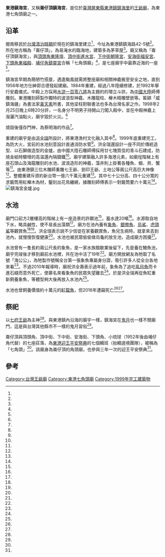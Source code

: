 {{coord|22.461728|120.442218|display=title}}
{{東亞廟宇
| name = 東港鎮海宮
| img =File:東港鎮海宮.jpg
| img_capt =
| image_width = 250px
| location = {{TWN}}[[屏東縣|屏東縣]][[東港鎮_(台灣)|東港鎮]][[鎮海里_(屏東縣)|鎮海里]]鎮海路42-5號
| god = [[七府王爺|七府王爺]]
| type =
| struct =
| open_year =
| cere_date =
|}}
'''東港鎮海宮'''，又稱'''崙仔頂鎮海宮'''，是位於[[臺灣|臺灣]][[屏東縣|屏東縣]][[東港鎮_(台灣)|東港鎮]][[鎮海里_(屏東縣)|鎮海里]]的[[王爺廟|王爺廟]]，為東港七角頭廟之一。

==沿革==

閩南移民於[[台灣清治時期|台灣清治時期]]於現在的鎮海里建立<ref name="陳俊合"/>，今址為東港鎮鎮海路42-5號<ref name="許麗娟"/>。所在地古稱為「崙仔頂」，為易淹水的臨海地，建築多為茅草屋<ref name="林順良2"/>。廟又稱為「崙仔頂鎮海宮」，與[[頂頭角東隆壇|頂頭角東隆壇]]、[[頂中街進水宮|頂中街進水宮]]、[[下中街朝隆宮|下中街朝隆宮]]、[[安海街福安宮|安海街福安宮]]、[[下頭角東福殿|下頭角東福殿]]、[[埔仔角鎮靈宮|埔仔角鎮靈宮]]合稱「七角頭廟」<ref name="郭漢辰、張信宏"/>，是七座廟宇中最靠近海的一座<ref name="許麗娟"/>。

鎮海宮早期為簡陋竹搭屋，遇逢颱風就需將整座廟和相關神龕搬至安全之地，直到1956年地方仕紳郭合德發起建廟。1984年重建，經過八年陸續修建，於1992年舉行安龕儀式。中殿上方採用[[水滸一百零八將|水滸一百零八將]]為主題的的環立斗拱，為[[中國大陸|中國大陸]]師傅雕刻。東港雕刻師製作獨特的波浪型神龕、木雕龍柱、櫸木精雕壁嵌等。匾額「威鎮海疆」為書法家[[黃天素|黃天素]]所書，其他梁柱對聯書法也多為台灣名家之作。1998年2月25日晚上6時20分許，一名身分不明男子持開山刀闖入殿中，並在中殿神龕上潑灑汽油點火，廟宇毀於火災。<ref name="陳俊合"/>

燒毀後僅存門神，為蔡明海的作品<ref name="陳崑福"/>。

重建的廟宇是由[[洪全瑞|洪全瑞]]所設計，將東港漁村文化融入其中<ref name="李立法"/>。1999年底重建完工，為防大火，宮前的水池刻意設計直通消防水管<ref name="林順良3"/>。洪全瑞還設計一座不同於傳統造型、以石獅做造型的金爐，由中國大陸石雕師傅採用廿七塊質佳的青斗石建成，防燒金紙時驟增的高溫還內隔鑄鐵<ref name="林順良6"/>。廟宇建築融入許多海港元素，如廟埕階梯上有座石頭山及海龍雕刻的水池、波浪造形的神龕，藻井則上掛著各種魚、蝦、貝、蟹等<ref name="許麗娟"/>。由東港鎮三位木雕師重雕七王爺、劍印王爺、土地公等兩公尺高巨大神像<ref name="溫筆良"/>。整體重建斥資約新台幣一億六千萬元重建<ref name="林順良1"/>。其中七十公分高、四十公分寬的求籤筒用紅櫸木為材，鑿刻出花鳥纏繞，據雕刻師傅表示一對籤筒要六十萬元<ref name="溫筆良"/>。
[[File:鎮海宮金爐.jpg|thumb]]

==水池==
廟門口前方2層樓高的階梯上有一座造景的許願池<ref name="蔣繼平"/>，蓄水達20噸<ref name="林順良5"/>。水源取自地下水，略具鹹性，使不易長出藻類<ref name="林順良3"/>。廟方在池內養有[[巨骨舌魚|象魚]]、[[銀帶魚|銀帶魚]]、[[烏鯊|烏鯊]]、[[虎頭鯊|虎頭鯊]]等觀賞魚<ref name="林順良3"/><ref name="林順良5"/>。洪全瑞表示說不少信徒在家養觀賞魚，魚兒生病時，就拿來丟到池內，就慢慢恢復健康<ref name="林順良3"/>。水池也被民眾偷偷做烏龜的放生池，造成廟方困擾<ref name="林順良5"/>。

水池曾有一隻長約兩公尺長的象魚，是一家水族館歇業後留下，先是養在鰻魚池，廟宇完竣後才移到廟前水池裡，共在池中活了19年<ref name="林順良4"/>。廟方開放網友為牠取了名號「海公公」，為牠製作號稱全台第一張象魚專屬身分證，吸引許多人從全台各地來看<ref name="張進安" />。不過2010年報導時，廟祝洪全壽表示過年前，象魚為了追吃[[虱目魚|虱目魚]]而卡進石縫而意外死亡，使慕名來看象魚的民眾失望離去<ref name="林順良4"/>。於是洪全瑞再從魚缸重新飼養象魚，等體型夠大後再放入水池內<ref name="張進安"/>。

水池也曾飼養價值約十萬元的[[亞洲龍魚|紅龍魚]]，但2016年遭竊死亡<ref name="蔣繼平"/><ref name="葉永騫"/>。

==祭祀==
以[[七府王爺|七府王爺]]為主神<ref name="陳俊合"/>。與東港鎮內沿海的廟宇一樣，鎮海宮在[[鬼月|鬼月]]也一樣不關廟門，這是與台灣其他縣市不一樣的鬼月習俗<ref name="林順良7"/>。

崙仔頂與頂頭角、頂中街、下中街、安海街、下頭角、小琉球（1952年後由埔仔角代替）的七座莊落，為[[東港迎王平安祭典|東港迎王平安祭典]]的七個轎班（抬轎遶境團隊），被稱為「七角頭」<ref name="陳秀珠"/>。該廟身為崙仔頂的角頭廟，也參與三年一次的迎王平安祭典<ref name="郭漢辰、張信宏"/>。

==參考==
{{Reflist|35em|refs =

<ref name="陳崑福">{{Cite news|url=|title=台灣接單 大陸生產 蔡明海 嘆廟宇雕刻沒落|author=陳崑福|language=zh-tw|publisher=《聯合報》|date=2002-11-04|accessdate=}}</ref>

<ref name="李立法">{{Cite news|url=http://old.ltn.com.tw/2004/r-s/r-s040217-1.htm|title=帆華人生 洪全瑞的船奇|author=李立法|language=zh-tw|publisher=《自由時報》|date=2004-02-17|accessdate=2017-08-04|archive-date=2018-11-02|archive-url=https://web.archive.org/web/20181102065758/http://old.ltn.com.tw/2004/r-s/r-s040217-1.htm|dead-url=no}}</ref>

<ref name="許麗娟">{{Cite news|url=http://week.ltn.com.tw/travel/DC423.html|title=屏東鎮海宮|author=許麗娟|language=zh-tw|publisher=《自由時報》|date=2011-09-16|accessdate=2017-08-04|archive-date=2015-04-30|archive-url=https://web.archive.org/web/20150430042347/http://week.ltn.com.tw/Travel/DC423.html|dead-url=no}}</ref>

<ref name="林順良1">{{Cite news|url=|title=《雙東臉譜》洪全壽 廟公住豪宅 地方活字典|author=林順良|language=zh-tw|publisher=《聯合報》|date=2011-04-14|accessdate=}}</ref>

<ref name="林順良2">{{Cite news|url=|title=古早海邊茅屋 大浪來襲扛著跑|author=林順良|language=zh-tw|publisher=《聯合報》|date=1999-10-31|accessdate=}}</ref>

<ref name="林順良3">{{Cite news|url=|title=東港鎮海宮 龍池有兩用|author=林順良|language=zh-tw|publisher=《聯合報》|date=2000-03-19|accessdate=}}</ref>
 
<ref name="林順良4">{{Cite news|url=|title=看不到象魚 台北粉絲懊惱|author=林順良|language=zh-tw|publisher=《聯合報》|date=2010-11-02|accessdate=}}</ref>

<ref name="林順良5">{{Cite news|url=|title=嘜擱放生啦！龍池變龜池啦|author=林順良|language=zh-tw|publisher=《聯合報》|date=2011-04-06|accessdate=}}</ref>

<ref name="林順良6">{{Cite news|url=|title=石獅金爐 塊青斗石雕製|author=林順良|language=zh-tw|publisher=《聯合報》|date=2000-04-30|accessdate=}}</ref>

<ref name="林順良7">{{Cite news|url=|title=東港鎮改運暫休 東隆宮鬼月不關|author=林順良|language=zh-tw|publisher=《聯合報》|date=2011-08-07|accessdate=}}</ref>

<ref name="張進安">{{Cite news|url=|title=鎮海宮勾起遊客回憶 海公公走了 龍池要把牠養回來|author=張進安|language=zh-tw|publisher=《聯合報》|date=2012-08-02|accessdate=}}</ref>

<ref name="陳秀珠">{{Cite news|url=|title=民俗溯源 話說東港迎王 七角頭的由來|author=陳秀珠|language=zh-tw|publisher=《聯合報》|date=1999-02-02|accessdate=}}</ref>

<ref name="郭漢辰、張信宏">{{Cite news|url=|title=民俗宗教 藝文活動 結合起來 東港 王船祭 全國文藝季 創新模式|author=郭漢辰、張信宏|language=zh-tw|publisher=《民生報》|date=1997-10-17|accessdate=}}</ref>

<ref name="溫筆良">{{Cite news|url=|title=東港鎮海宮改建 一對籤筒60萬|author=溫筆良|language=zh-tw|publisher=《聯合報》|date=1999-10-10|accessdate=}}</ref>

<ref name="陳俊合">{{Cite news|url=|title=屏東東港 古廟遭縱火 廟藝付一炬 重建鎮海宮盼關切|author=陳俊合|language=zh-tw|publisher=《民生報》|date=1998-03-05|accessdate=}}</ref>

<ref name="蔣繼平">{{Cite news|url=|title=偷神明的魚 霉運纏身|author=蔣繼平|language=zh-tw|publisher=《聯合報》|date=2016-10-09|accessdate=}}</ref>

<ref name="葉永騫">{{Cite news|url=http://news.ltn.com.tw/news/society/breakingnews/1849945|title=偷了神明的魚後...他衰運連連還被逮到|author=葉永騫|language=zh-tw|publisher=《自由時報》|date=2016-10-08|accessdate=2017-08-04|archive-date=2018-12-15|archive-url=https://web.archive.org/web/20181215080351/http://news.ltn.com.tw/news/society/breakingnews/1849945|dead-url=no}}</ref>

}}
{{commonscat|Donggang Zhen Hai Temple}}
{{portal bar|台灣|道教|border=no}}
[[Category:台灣王爺廟|Category:台灣王爺廟]]
[[Category:東港七角頭廟|Category:東港七角頭廟]]
[[Category:1999年完工建築物|Category:1999年完工建築物]]